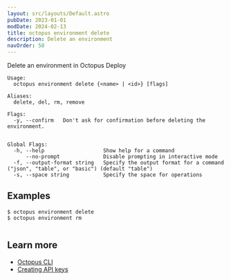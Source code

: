 ```yaml
---
layout: src/layouts/Default.astro
pubDate: 2023-01-01
modDate: 2024-02-13
title: octopus environment delete
description: Delete an environment
navOrder: 58
---
```


Delete an environment in Octopus Deploy

```
Usage:
  octopus environment delete {<name> | <id>} [flags]

Aliases:
  delete, del, rm, remove

Flags:
  -y, --confirm   Don't ask for confirmation before deleting the environment.


Global Flags:
  -h, --help                   Show help for a command
      --no-prompt              Disable prompting in interactive mode
  -f, --output-format string   Specify the output format for a command ("json", "table", or "basic") (default "table")
  -s, --space string           Specify the space for operations

```

## Examples

<SamplesInstance />

```
$ octopus environment delete
$ octopus environment rm


```

## Learn more

- [Octopus CLI](/docs/octopus-rest-api/cli)
- [Creating API keys](/docs/octopus-rest-api/how-to-create-an-api-key)